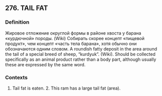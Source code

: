 ## 276. TAIL FAT
### Definition
Жировое отложение округлой формы в районе хвоста у барана «курдючной» породы. (Wiki) Собирать скорее концепт «пищевой продукт», чем концепт «часть тела барана», хотя обычно они обозначаются одним словом. A roundish fatty deposit in the area around the tail of a special breed of sheep, “kurdyuk”. (Wiki). Should be collected specifically as an animal product rather than a body part, although usually these are expressed by the same word.

### Contexts
1. Tail fat is eaten. 2. This ram has a large tail fat (area).

